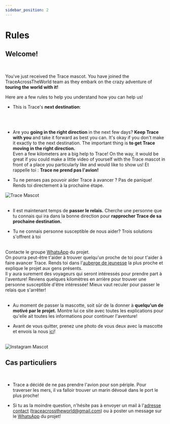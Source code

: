 ```yaml
---
sidebar_position: 2
---
```


# Rules


<meta name="viewport" content="initial-scale=1, width=device-width" />

<h2 style={{ textAlign: "center" }}>Welcome!</h2>

<br/>

You've just received the Trace mascot. You have joined the TraceAcrossTheWorld team as they embark on the crazy adventure of **touring the world with it!**

Here are a few rules to help you understand how you can help us!

-   This is Trace's **next destination**:

<br/>
<div className="text-center" style={{ display: 'flex', justifyContent: 'center', alignItems: 'center', minHeight: '5vh' }}>
      <div>
        <NextCity/>
      </div>
</div>

<br/>

-   Are you **going in the right direction** in the next few days? **Keep Trace with you** and take it forward as best you can.
    It's okay if you don't make it exactly to the next destination. The important thing is **to get Trace moving in the right direction.**\
    Even a few kilometers are a big help to Trace!
    On the way, it would be great if you could make a little video of yourself with the Trace mascot in front of a place you particularly like and would like to show us!
      Et rappelle toi : **Trace ne prend pas l'avion!**

-   Tu ne penses pas pouvoir aider Trace à avancer ? Pas de panique! Rends toi directement à la prochaine étape.

<div style={{ display: "flex", justifyContent: "center" }}>
  <img src="/img/Mascotte/Resize/tracefullbodydetoure.svg" alt="Trace Mascot" />
</div>
<br/>

-   Il est maintenant temps de **passer le relais.** Cherche une personne que tu connais qui ira dans la bonne direction pour **rapprocher Trace de sa prochaine destination.**

-   Tu ne connais personne susceptible de nous aider? Trois solutions s'offrent à toi

<br/>
<Stack spacing={2} alignItems="center">
  <Item className="contour-ombre" style={{ width: "100%", textAlign: "center"}}>
    Contacte le groupe <a href="https://chat.whatsapp.com/FKwW0q23yVk3OdKNKAxGnE" target="_blank" rel="noopener noreferrer">WhatsApp</a> du projet. <br /> On pourra peut-être t'aider à trouver quelqu'un proche de toi pour t'aider à faire avancer Trace.  
</Item>
  <Item className="contour-ombre" style={{ width: "100%", textAlign: "center"}}>
    Rends toi dans l'<a href="https://www.hostelworld.com/" target="_blank" rel="noopener noreferrer">auberge de jeunesse</a> la plus proche et explique le projet aux gens présents. <br /> Il y aura surement des voyageurs qui seront intéressés pour prendre part à l'aventure!  
</Item>
  <Item className="contour-ombre" style={{ width: "100%", textAlign: "center"}}>
    Reviens quelques kilomètres en arrière pour trouver une personne susceptible d'être intéressée! Mieux vaut reculer pour passer le relais que s'arrêter!  
</Item>
</Stack>

<br/>
<br/>

-   Au moment de passer la mascotte, soit sûr de la donner à **quelqu'un de motivé par le projet.** Montre lui ce site avec toutes les explications pour qu'elle ait toutes les informations pour continuer l'aventure!

-   Avant de vous quitter, prenez une photo de vous deux avec la mascotte et envois la nous <a href="https://www.instagram.com/traceacrosstheworld/" target="_blank" rel="noopener noreferrer">ici</a>!

<br/>
<div style={{ display: "flex", justifyContent: "center" }}>
  <img src="/img/Mascotte/Resize/lamaoncomputerinstagram.svg" alt="Instagram Mascot" />
</div>

<h2 style={{ textAlign: "center" }}>Cas particuliers</h2>

<br/>

-   Trace a décidé de ne pas prendre l'avion pour son périple. Pour traverser les mers, il va falloir trouver un marin dévoué dans le port le plus proche!

-   Si tu as la moindre question, n'hésite pas à envoyer un mail à l'<a href="mailto:traceacrosstheworld@gmail.com">adresse contact</a> (traceacrosstheworld@gmail.com) ou à poster un message sur le <a href="https://chat.whatsapp.com/FKwW0q23yVk3OdKNKAxGnE" target="_blank" rel="noopener noreferrer">WhatsApp</a> du projet!

<br/>
<br/>
<br/>
<br/>

<div style={{ display: 'flex', justifyContent: 'center', alignItems: 'center', marginBottom: '20px' }}>
  <Chip
    label="Groupe WhatsApp de l'équipe"
    component="a"
    href="https://chat.whatsapp.com/FKwW0q23yVk3OdKNKAxGnE"
    variant="outlined"
    clickable
    target="_blank"
    color="success"
  />
</div>
